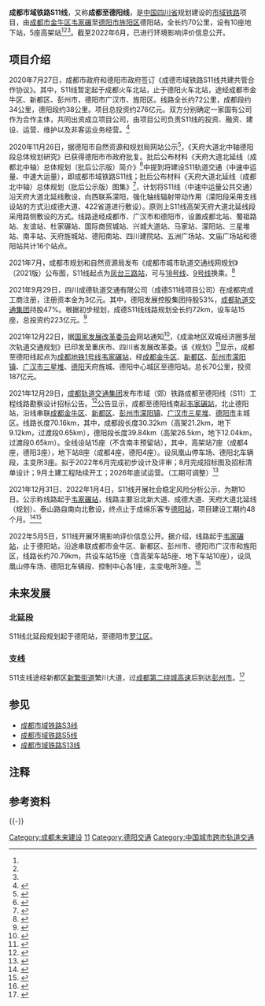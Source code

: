 {{四川未来建设}}
{{noteTA
|G1 =Transport}}
{{Infobox rail system-route
| name=成都市域铁路S11线
| other_name =成都至德阳线
| banner_color=#{{成都地铁标志色|S11}}
| logo=
| logo_width=30px
| image =
| caption=

| locale={{CHN}}[[四川省|四川省]]<br/>[[成都市|成都市]][[金牛区|金牛区]]、[[新都区|新都区]]、[[彭州市|彭州市]]<br/>[[德阳市|德阳市]][[广汉市|广汉市]]、[[旌阳区|旌阳区]]
| service_type=[[城市轨道交通系统|城市轨道交通]]
| system=[[成都市域铁路|成都市域铁路]]
| status= 环境影响评价信息公开
| start=[[韦家碾站|韦家碾]]
| end=德阳站<ref name="社会稳定风险分析公示(成都地铁)"/><ref name="社会稳定风险分析公示"/>

| character = [[韦家碾站|韦家碾]]-[[杜家碾站|杜家碾]] 地下<br>国际商贸城-德阳南站 高架<br>四川建院-德阳站 地下<ref name="勘察设计招标" />
| system_length = {{convert|70.79|km|mi|abbr=on}}<br>高架 {{convert|47.7|km|mi|abbr=on}}<br>地面 {{convert|1.3|km|mi|abbr=on}}<br>地下 {{convert|21.16|km|mi|abbr=on}}<ref name="环评信息公开" /><ref name="勘察设计招标" />
| speed=<!--{{convert|140|km/h|mph|abbr=on}}-->
| operationspeed=
| lines= [[双线铁路|双线]]
| stations=16{{NoteTag|其中南丰站为预留站。}}<ref name="勘察设计招标" />
| owner = 四川成德轨道交通有限公司<ref name="成德公司成立"/>
<!--
| track_gauge={{标准轨}}
| electrification=AC25kV，[[接触网供电|接触网]]
| block_signal=[[移动闭塞|移动闭塞]]-->
| depot= [[德阳北车辆段|德阳北车辆段]] [[凤凰山停车场|凤凰山停车场]]<!--
| rollingstock=[[南车青岛四方机车车辆股份有限公司|中车四方]][[城市轨道交通列车车型#中国大陆|市域A型车]]
| fleet_size=4
-->

| planopen= 2026年
| begin_operation=<!--2024年9月27日<small>({{age in years and days|2024|9|27|age=no}})</small>-->
| yearcommenced= 2022年（拟）
| lastextension = 
| daily_ridership=
| operator=<!-- {{rint|chengdu|metro}} [[成都轨道交通集团有限公司#集团概况|成都地铁运营有限公司]]-->

| route_map=<!--{{成都市域铁路S11线RDT}}-->
| collapsed=true
}}
'''成都市域铁路S11线'''，又称'''成都至德阳线'''，是[[中华人民共和国|中国]][[四川省|四川省]]规划建设的[[區域鐵路|市域铁路]]项目，由[[成都市|成都市]][[金牛区|金牛区]][[韦家碾站|韦家碾]]至[[德阳市|德阳市]][[旌阳区|旌阳区]]德阳站，全长约70公里，设有10座地下站，5座高架站<ref name="社会稳定风险分析公示(成都地铁)"/><ref name="社会稳定风险分析公示"/><ref name="环评信息公开" />。截至2022年6月，已进行环境影响评价信息公开。

== 项目介绍 ==
2020年7月27日，成都市政府和德阳市政府签订《成德市域铁路S11线共建共管合作协议》。其中，S11线暂定起于成都火车北站，止于德阳火车北站，途经成都市金牛区、新都区、彭州市，德阳市广汉市、旌阳区。线路全长约72公里，成都段约34公里，德阳段约38公里。项目总投资约276亿元。双方分别确定一家国有公司作为合作主体，共同出资成立项目公司，由项目公司负责S11线的投资、融资、建设、运营、维护以及非客运业务经营。<ref>{{cite news |author1=覃贻花 |title=全长450公里，连接成德眉资四市 成都外环铁路来了 |url=https://sichuan.scol.com.cn/cddt/202007/57861299.html |accessdate=2022-01-05 |work=四川日报 |agency=四川在线 |date=2020-07-28 |archive-date=2022-01-05 |archive-url=https://web.archive.org/web/20220105104024/https://sichuan.scol.com.cn/cddt/202007/57861299.html }}</ref>

2020年11月26日，据德阳市自然资源和规划局网站公示<ref>{{Cite web|title=详情_德阳市自然资源和规划局|url=http://zrzyj.deyang.gov.cn/gk/zwgk/gqgg/1279816.htm|accessdate=2020-12-11|work=zrzyj.deyang.gov.cn}}</ref>，《天府大道北中轴德阳段总体规划研究》已获得德阳市市政府批复。批后公布材料《天府大道北延线（成都北中轴）总体规划（批后公示版）简介》<ref>{{Cite web|title=《天府大道北延线（成都北中轴）总体规划（批后公示版）简介》|url=http://zrzyj.deyang.gov.cn/wcm.files/upload/GKsgtj/202011/20201126110134545.pdf|accessdate=2020-12-12|author=德阳市城乡规划编制研究中心|date=2020-11-26|format=pdf|publisher=|language=中文}}</ref>中提到将建设S11轨道交通（中速中运量、中速大运量），即成都市域铁路S11线；批后公布材料《天府大道北延线（成都北中轴）总体规划（批后公示版）图集》<ref name="北中轴图集">{{Cite web|title=《天府大道北延线（成都北中轴）总体规划（批后公示版）图集》|url=http://zrzyj.deyang.gov.cn/wcm.files/upload/GKsgtj/202011/20201126110134545.pdf|accessdate=2020-12-12|author=德阳市城乡规划编制研究中心|date=2020-11-26|format=pdf|publisher=|language=中文}}</ref>，计划将S11线（中速中运量公共交通）沿天府大道北延线敷设，向西联系濛阳，强化轴线辐射带动作用（濛阳段采用支线设站的方式沿成德大道、422省道进行敷设）。原则上S11线高架天府大道北延线段采用路侧敷设的方式。线路途经成都市、广汉市和德阳市，设置成都北站、蜀祖路站、友谊站、杜家碾站、国际商贸城站、兴城大道站、马家站、濛阳站、三星堆站、南丰站、天府旌城站、德阳南站、四川建院站、五洲广场站、文庙广场站和德阳站共计16个站点。

2021年7月，成都市规划和自然资源局发布《成都市城市轨道交通线网规划》（2021版）公布图，S11线起点为[[凤台三路站|凤台三路站]]，可与[[成都地铁18号线|18号线]]、[[成都地铁9号线|9号线]]换乘。<ref name="2021版线网规划">{{cite web |author1=成都市规划和自然资源局 |title=《成都市城市轨道交通线网规划》（2021版）公布图 |url=http://mpnr.chengdu.gov.cn/ghhzrzyj/ztgh/2021-07/06/content_302911dd05aa468b8d1acae8e779070c.shtml |date=2021-07-06|accessdate=2021-11-01}}</ref>

2021年9月29日，四川成德轨道交通有限公司（成德S11线项目公司）在成都完成工商注册，注册资本金为3亿元。其中，德阳发展控股集团持股53%，[[成都轨道交通集团|成都轨道交通集团]]持股47%。根据初步规划，成德S11线线路规划全长约72km，设车站15座，总投资约223亿元。<ref name="成德公司成立">{{cite news |author1=成都地铁公司 |title=你关心的成眉S5线、成德S11线…… |url=https://mp.weixin.qq.com/s/SN2q1IznrE3RGQwyOTp_kA |accessdate=2021-12-22 |work=微信公众号 |archive-date=2021-12-22 |archive-url=https://web.archive.org/web/20211222203524/https://mp.weixin.qq.com/s/SN2q1IznrE3RGQwyOTp_kA }}</ref>

2021年12月22日，据[[国家发展改革委员会|国家发展改革委员会]]网站通知<ref>{{cite web |author1=国家发改委 |title=关于印发《成渝地区双城经济圈多层次轨道交通规划》的通知(发改基础〔2021〕1788号) |url=https://www.ndrc.gov.cn/xxgk/zcfb/tz/202112/t20211222_1308923.html?code=&state=123 |website=www.ndrc.gov.cn |accessdate=2021-12-22 |archive-date=2021-12-22 |archive-url=https://web.archive.org/web/20211222112010/https://www.ndrc.gov.cn/xxgk/zcfb/tz/202112/t20211222_1308923.html?code=&state=123 }}</ref>，《成渝地区双城经济圈多层次轨道交通规划》已印发至重庆市、四川省发展改革委。该《规划》<ref name="多层次轨道交通规划">{{cite web |author1=国家发改委 |title=《成渝地区双城经济圈多层次轨道交通规划》 |url=https://www.ndrc.gov.cn/xxgk/zcfb/tz/202112/P020211222663409586824.pdf |accessdate=2021-12-22 |archive-date=2021-12-28 |archive-url=https://web.archive.org/web/20211228214630/https://www.ndrc.gov.cn/xxgk/zcfb/tz/202112/P020211222663409586824.pdf }}</ref>显示，成都至德阳线起点为[[成都地铁|成都地铁]][[成都地铁1号线|1号线]][[韦家碾站|韦家碾站]]，经[[成都市|成都]][[金牛区|金牛区]]、[[新都区|新都区]]、[[彭州市|彭州市]][[濛阳镇|濛阳镇]]、[[广汉市|广汉市]][[三星堆镇|三星堆]]、[[德阳市|德阳]]天府旌城、德阳中心城区至德阳站{{NoteTag|原文"德阳北站"为当地对德阳站的称呼。|name=德阳北站}}。总长70公里，投资187亿元。

2021年12月29日，[[成都轨道交通集团|成都轨道交通集团]]发布市域（郊）铁路成都至德阳线（S11）工程线路勘察设计招标公告。<ref name="勘察设计招标">{{cite web |title=市域（郊）铁路成都至德阳线工程勘察设计总承包 |url=http://ggzyjy.sc.gov.cn/jyxx/002001/002001001/20211229/d672836f-b228-4aef-a1a5-3043b3355861.html |website=四川省公共资源交易信息网 |accessdate=2021-12-29 |archive-date=2021-12-29 |archive-url=https://web.archive.org/web/20211229154914/http://ggzyjy.sc.gov.cn/jyxx/002001/002001001/20211229/d672836f-b228-4aef-a1a5-3043b3355861.html }}</ref>公告显示，成都至德阳线南起[[韦家碾站|韦家碾站]]，北止德阳站{{NoteTag|name=德阳北站}}，沿线串联[[成都市|成都]][[金牛区|金牛区]]、[[新都区|新都区]]、[[彭州市|彭州市]][[濛阳镇|濛阳镇]]、[[广汉市|广汉市]][[三星堆镇|三星堆]]、[[德阳市|德阳市]]主城区。线路长度70.16km，其中，成都段长度30.32km（高架21.2km，地下9.12km，过渡段0.65km），德阳段长度39.84km（高架26.5km，地下12.04km，过渡段0.65km）。全线设站15座（不含南丰预留站），其中，高架站7座（成都4座，德阳3座），地下站8座（成都4座，德阳4座）。设凤凰山停车场、德阳北车辆段，主变所3座。拟于2022年6月完成初步设计及评审；8月完成招标图及招标清单设计；9月土建工程陆续开工；2026年底试运营。（工期可调整）<ref>{{cite book |author1=成都轨道交通集团 |title=市域（郊）铁路成都至德阳线工程勤察设计总承包大纲 |date=2021-12 |page=70 |accessdate=2021-12-31}}</ref>

2021年12月31日、2022年1月4日，S11线开展社会稳定风险分析公示，为期10日。公示称线路起于[[韦家碾站|韦家碾站]]，线路主要沿北新大道、成德大道、天府大道北延线（规划）、泰山路自南向北敷设，终点止于成绵乐客专[[德阳站|德阳站]]，项目建设工期约48个月。<ref name="社会稳定风险分析公示(成都地铁)">{{cite web |title=市域（郊）铁路成都至德阳线（S11） 社会稳定风险分析公示 |url=https://www.chengdurail.com/sw_detail/8229.html |website=成都轨道集团官方网站 |accessdate=2022-01-04 |archive-date=2022-01-04 |archive-url=https://web.archive.org/web/20220104233615/https://www.chengdurail.com/sw_detail/8229.html }}</ref><ref name="社会稳定风险分析公示">{{cite web |title=市域（郊）铁路成都至德阳线（S11）项目社会稳定风险分析公示 |url=http://www.deyanginvest.com/info.aspx?ContentID=1641&t=53&page=1 |website=德阳发展控股集团有限公司 |accessdate=2022-01-04 |archive-date=2022-01-04 |archive-url=https://web.archive.org/web/20220104233612/http://www.deyanginvest.com/info.aspx?ContentID=1641&t=53&page=1 }}</ref>

2022年5月5日，S11线开展环境影响评价信息公开。据介绍，线路起于[[韦家碾站|韦家碾站]]，止于德阳站{{NoteTag|name=德阳北站}}，沿途串联成都市金牛区、新都区、彭州市、德阳市广汉市和旌阳区，线路长约70.79km，共设车站15座（含高架车站5座、地下车站10座），设凤凰山停车场、德阳北车辆段、控制中心各1座，主变电所3座。<ref name="环评信息公开">{{cite web |title=市域（郊）铁路成都至德阳线工程环境影响评价信息公开 |url=https://www.chengdurail.com/sw_detail/8499.html |website=成都轨道集团官方网站}}</ref>
== 未来发展 ==
=== 北延段 ===
S11线北延段规划起于德阳站，至德阳市[[罗江区|罗江区]]。
=== 支线 ===
S11支线途经新都区[[新繁街道|新繁街道]]繁川大道，过[[成都第二绕城高速公路|成都第二绕城高速]]后到达[[彭州市|彭州市]]。<ref>{{cite web |author1=新都区 |title=s11支线 |url=http://liuyan.people.com.cn/threads/content?tid=12134913 |website=liuyan.people.com.cn |accessdate=2022-01-10 |archive-date=2022-01-10 |archive-url=https://web.archive.org/web/20220110084713/http://liuyan.people.com.cn/threads/content?tid=12134913 }}</ref>

== 参见 ==
* [[成都市域铁路S3线|成都市域铁路S3线]]
* [[成都市域铁路S5线|成都市域铁路S5线]]
* [[成都市域铁路S13线|成都市域铁路S13线]]

== 注释 ==
{{NoteFoot}}

== 参考资料 ==
{{references}}
{{-}}
{{成都市域铁路S11线|nocat}}
{{成都地铁线路}}
{{中华人民共和国的市郊铁路}}

[[Category:成都未来建设|Category:成都未来建设]]
[[Category:成都市域铁路路线|11]]
[[Category:德阳交通|Category:德阳交通]]
[[Category:中国城市跨市轨道交通|Category:中国城市跨市轨道交通]]